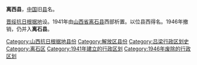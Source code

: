 '''离西县'''，[[中国|中国]]旧[[县|县]]名。

[[晋绥抗日根据地|晋绥抗日根据地]]设。1941年由[[山西省|山西省]][[离石县|离石县]]西部析置。以位县西得名。1946年撤销，仍并入'''离石县'''。 

{{中华民国大陆时期行政区划小作品}}
[[Category:山西抗日根据地县份|Category:山西抗日根据地县份]]
[[Category:解放区县份|Category:解放区县份]]
[[Category:吕梁行政区划史|Category:吕梁行政区划史]]
[[Category:离石区|Category:离石区]]
[[Category:1941年建立的行政区划|Category:1941年建立的行政区划]]
[[Category:1946年废除的行政区划|Category:1946年废除的行政区划]]